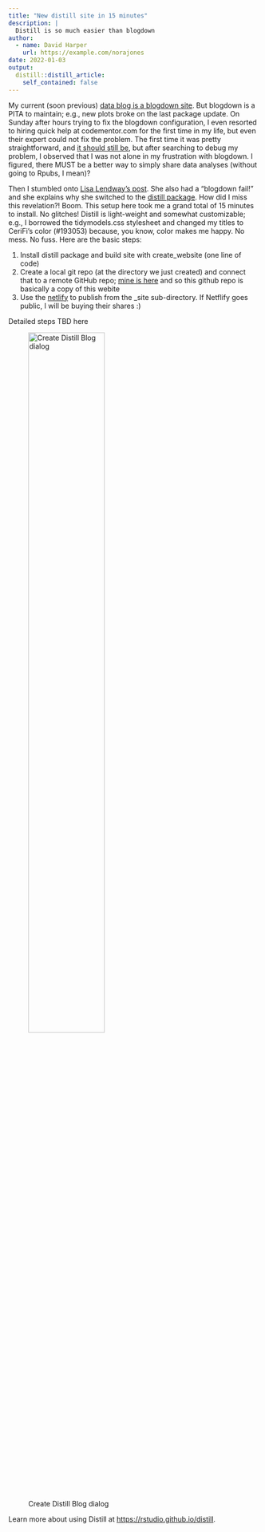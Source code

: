 ```yaml
---
title: "New distill site in 15 minutes"
description: |
  Distill is so much easier than blogdown
author:
  - name: David Harper
    url: https://example.com/norajones
date: 2022-01-03
output:
  distill::distill_article:
    self_contained: false
---
```


My current (soon previous) [data blog is a blogdown site](https://www.davidsdatablog.com/). But blogdown is a PITA to maintain; e.g., new plots broke on the last package update. On Sunday after hours trying to fix the blogdown configuration, I even resorted to hiring quick help at codementor.com for the first time in my life, but even their expert could not fix the problem. The first time it was pretty straightforward, and [it should still be](https://www.apreshill.com/blog/2020-12-new-year-new-blogdown/), but after searching to debug my problem, I observed that I was not alone in my frustration with blogdown. I figured, there MUST be a better way to simply share data analyses (without going to Rpubs, I mean)?

Then I stumbled onto [Lisa Lendway's post](https://distillery.rbind.io/posts/2021-02-08-distill-it-down/). She also had a "blogdown fail!" and she explains why she switched to the [distill package](https://pkgs.rstudio.com/distill/). How did I miss this revelation?! Boom. This setup here took me a grand total of 15 minutes to install. No glitches! Distill is light-weight and somewhat customizable; e.g., I  borrowed the tidymodels.css stylesheet and changed my titles to CeriFi's color (#193053) because, you know, color makes me happy. No mess. No fuss. Here are the basic steps:

1. Install distill package and build site with create_website (one line of code)
2. Create a local git repo (at the directory we just created) and connect that to a remote GitHub repo; [mine is here](https://github.com/bionicturtle/dh-data) and so this github repo is basically a copy of this webite
3. Use the [netlify](https://www.netlify.com/) to publish from the _site sub-directory. If Netflify goes public, I will be buying their shares :)


Detailed steps TBD here

![Create Distill Blog dialog](new-project-distill-blog.png){width=60%}



Learn more about using Distill at <https://rstudio.github.io/distill>.


